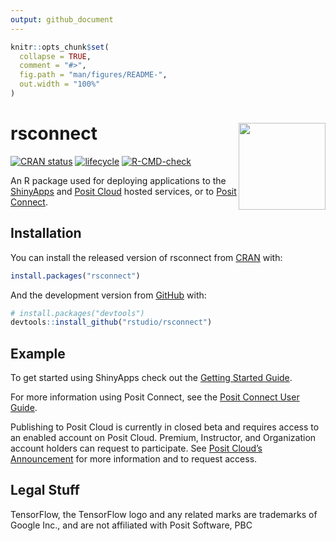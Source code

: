 ```yaml
---
output: github_document
---
```


<!-- README.md is generated from README.Rmd. Please edit that file -->

```r
knitr::opts_chunk$set(
  collapse = TRUE,
  comment = "#>",
  fig.path = "man/figures/README-",
  out.width = "100%"
)
```

# rsconnect <a href='https://rstudio.github.io/rstudioapi/'><img src='man/figures/logo.png' align="right" height="139" /></a>


<!-- badges: start -->
[![CRAN status](https://www.r-pkg.org/badges/version/rsconnect)](https://cran.r-project.org/package=rsconnect)
[![lifecycle](https://img.shields.io/badge/lifecycle-stable-brightgreen.svg)](https://lifecycle.r-lib.org/articles/stages.html#stable)
[![R-CMD-check](https://github.com/rstudio/rsconnect/workflows/R-CMD-check/badge.svg)](https://github.com/rstudio/rsconnect/actions)
<!-- badges: end -->

An R package used for deploying applications to the [ShinyApps](https://www.shinyapps.io/)
and [Posit Cloud](https://www.posit.cloud/) hosted services, or to [Posit Connect](https://www.posit.co/products/enterprise/connect/).

## Installation

You can install the released version of rsconnect from [CRAN](https://CRAN.R-project.org) with:

``` r
install.packages("rsconnect")
```

And the development version from [GitHub](https://github.com/) with:

``` r
# install.packages("devtools")
devtools::install_github("rstudio/rsconnect")
```

## Example

To get started using ShinyApps check out the [Getting Started Guide](https://shiny.rstudio.com/articles/shinyapps.html).

For more information using Posit Connect, see the [Posit Connect User Guide](https://docs.rstudio.com/connect/user/index.html).

Publishing to Posit Cloud is currently in closed beta and requires access to an
enabled account on Posit Cloud. Premium, Instructor, and Organization account
holders can request to participate. See [Posit Cloud's Announcement](https://posit.cloud/learn/whats-new) for more
information and to request access.


## Legal Stuff

TensorFlow, the TensorFlow logo and any related marks are trademarks of Google Inc., and are not affiliated with Posit Software, PBC
